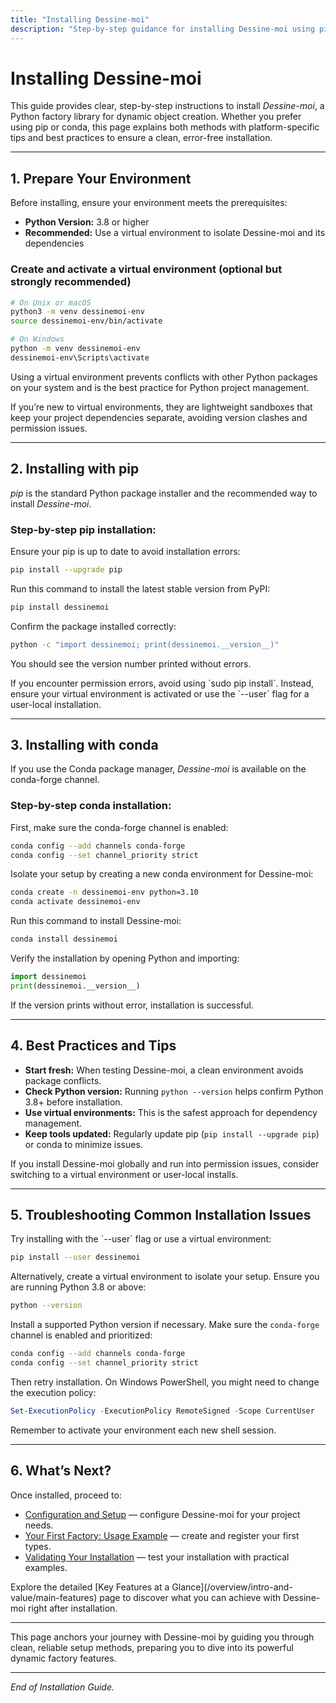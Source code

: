 ```yaml
---
title: "Installing Dessine-moi"
description: "Step-by-step guidance for installing Dessine-moi using pip and conda, with inline explanations for each method. Includes tips for virtual environments, platform-specific instructions, and best practices for fresh starts."
---
```


# Installing Dessine-moi

This guide provides clear, step-by-step instructions to install *Dessine-moi*, a Python factory library for dynamic object creation. Whether you prefer using pip or conda, this page explains both methods with platform-specific tips and best practices to ensure a clean, error-free installation.

---

## 1. Prepare Your Environment

Before installing, ensure your environment meets the prerequisites:

- **Python Version:** 3.8 or higher
- **Recommended:** Use a virtual environment to isolate Dessine-moi and its dependencies

### Create and activate a virtual environment (optional but strongly recommended)

```bash
# On Unix or macOS
python3 -m venv dessinemoi-env
source dessinemoi-env/bin/activate

# On Windows
python -m venv dessinemoi-env
dessinemoi-env\Scripts\activate
```

Using a virtual environment prevents conflicts with other Python packages on your system and is the best practice for Python project management.

<Tip>
If you’re new to virtual environments, they are lightweight sandboxes that keep your project dependencies separate, avoiding version clashes and permission issues.
</Tip>

---

## 2. Installing with pip

*pip* is the standard Python package installer and the recommended way to install *Dessine-moi*.

### Step-by-step pip installation:

<Steps>
<Step title="Upgrade pip">
Ensure your pip is up to date to avoid installation errors:

```bash
pip install --upgrade pip
```
</Step>
<Step title="Install Dessine-moi">
Run this command to install the latest stable version from PyPI:

```bash
pip install dessinemoi
```
</Step>
<Step title="Verify Installation">
Confirm the package installed correctly:

```bash
python -c "import dessinemoi; print(dessinemoi.__version__)"
```

You should see the version number printed without errors.
</Step>
</Steps>

<Note>
If you encounter permission errors, avoid using `sudo pip install`. Instead, ensure your virtual environment is activated or use the `--user` flag for a user-local installation.
</Note>

---

## 3. Installing with conda

If you use the Conda package manager, *Dessine-moi* is available on the conda-forge channel.

### Step-by-step conda installation:

<Steps>
<Step title="Add conda-forge channel">
First, make sure the conda-forge channel is enabled:

```bash
conda config --add channels conda-forge
conda config --set channel_priority strict
```
</Step>
<Step title="Create a conda environment (optional)">
Isolate your setup by creating a new conda environment for Dessine-moi:

```bash
conda create -n dessinemoi-env python=3.10
conda activate dessinemoi-env
```
</Step>
<Step title="Install Dessine-moi">
Run this command to install Dessine-moi:

```bash
conda install dessinemoi
```
</Step>
</Steps>

<Check>
Verify the installation by opening Python and importing:

```python
import dessinemoi
print(dessinemoi.__version__)
```

If the version prints without error, installation is successful.
</Check>

---

## 4. Best Practices and Tips

- **Start fresh:** When testing Dessine-moi, a clean environment avoids package conflicts.
- **Check Python version:** Running `python --version` helps confirm Python 3.8+ before installation.
- **Use virtual environments:** This is the safest approach for dependency management.
- **Keep tools updated:** Regularly update pip (`pip install --upgrade pip`) or conda to minimize issues.

<Tip>
If you install Dessine-moi globally and run into permission issues, consider switching to a virtual environment or user-local installs.
</Tip>

---

## 5. Troubleshooting Common Installation Issues

<AccordionGroup title="Common Issues & Solutions">
<Accordion title="Permission Errors with pip">
Try installing with the `--user` flag or use a virtual environment:

```bash
pip install --user dessinemoi
```

Alternatively, create a virtual environment to isolate your setup.
</Accordion>
<Accordion title="Python Version Not Supported">
Ensure you are running Python 3.8 or above:

```bash
python --version
```

Install a supported Python version if necessary.
</Accordion>
<Accordion title="Conda Package Not Found">
Make sure the `conda-forge` channel is enabled and prioritized:

```bash
conda config --add channels conda-forge
conda config --set channel_priority strict
```

Then retry installation.
</Accordion>
<Accordion title="Virtual Environment Activation Issues">
On Windows PowerShell, you might need to change the execution policy:

```powershell
Set-ExecutionPolicy -ExecutionPolicy RemoteSigned -Scope CurrentUser
```

Remember to activate your environment each new shell session.
</Accordion>
</AccordionGroup>

---

## 6. What’s Next?

Once installed, proceed to:

- [Configuration and Setup](/getting-started/setup/configuration) — configure Dessine-moi for your project needs.
- [Your First Factory: Usage Example](/getting-started/first-steps/first-factory) — create and register your first types.
- [Validating Your Installation](/getting-started/first-steps/validate-installation) — test your installation with practical examples.

<Tip>
Explore the detailed [Key Features at a Glance](/overview/intro-and-value/main-features) page to discover what you can achieve with Dessine-moi right after installation.
</Tip>

---

This page anchors your journey with Dessine-moi by guiding you through clean, reliable setup methods, preparing you to dive into its powerful dynamic factory features.

---

*End of Installation Guide.*
